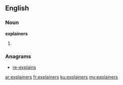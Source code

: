 ==English==

===Noun===
'''explainers'''

# {{plural of|[[explainer]]}}

===Anagrams===
* [[re-explains#English|re-explains]]

[[ar:explainers]]
[[fr:explainers]]
[[ku:explainers]]
[[my:explainers]]